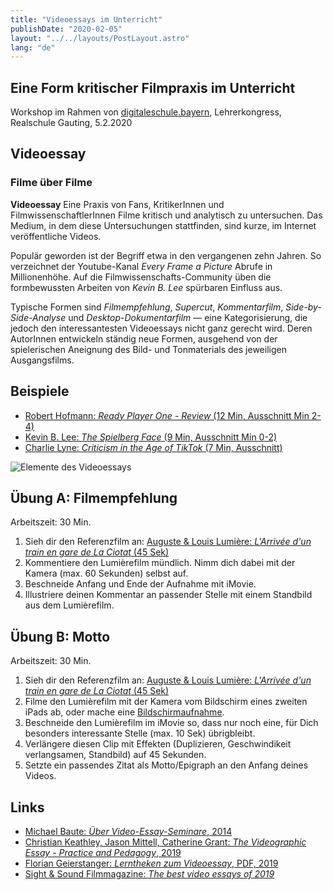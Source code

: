 ```yaml
---
title: "Videoessays im Unterricht"
publishDate: "2020-02-05"
layout: "../../layouts/PostLayout.astro"
lang: "de"
---
```


## Eine Form kritischer Filmpraxis im Unterricht

Workshop im Rahmen von [digitaleschule.bayern](https://www.digitaleschule.bayern/), Lehrerkongress, Realschule Gauting, 5.2.2020

## Videoessay

### Filme über Filme

**Videoessay**
Eine Praxis von Fans, KritikerInnen und FilmwissenschaftlerInnen Filme kritisch und analytisch zu untersuchen. Das Medium, in dem diese Untersuchungen stattfinden, sind kurze, im Internet veröffentliche Videos.

Populär geworden ist der Begriff etwa in den vergangenen zehn Jahren. So verzeichnet der Youtube-Kanal _Every Frame a Picture_ Abrufe in Millionenhöhe. Auf die Filmwissenschafts-Community üben die formbewussten Arbeiten von _Kevin B. Lee_ spürbaren Einfluss aus.

Typische Formen sind _Filmempfehlung_, _Supercut_, _Kommentarfilm_, _Side-by-Side-Analyse_ und _Desktop-Dokumentarfilm_ — eine Kategorisierung, die jedoch den interessantesten Videoessays nicht ganz gerecht wird. Deren AutorInnen entwickeln ständig neue Formen, ausgehend von der spielerischen Aneignung des Bild- und Tonmaterials des jeweiligen Ausgangsfilms.

## Beispiele

- [Robert Hofmann: _Ready Player One - Review_ (12 Min, Ausschnitt Min 2-4)](https://youtu.be/W6fzFkB0VAw?t=129)
- [Kevin B. Lee: _The Spielberg Face_ (9 Min, Ausschnitt Min 0-2)](https://vimeo.com/199572277)
- [Charlie Lyne: _Criticism in the Age of TikTok_ (7 Min, Ausschnitt)](https://youtu.be/-B8cbrrFEeQ)

![Elemente des Videoessays](./assets/videoessay_elemente.jpg "Elemente des Videoessays")

## Übung A: Filmempfehlung

Arbeitszeit: 30 Min.

1. Sieh dir den Referenzfilm an: [Auguste & Louis Lumière: _L'Arrivée d'un train en gare de La Ciotat_ (45 Sek)](https://youtu.be/ymjlHsPmesk)
2. Kommentiere den Lumièrefilm mündlich. Nimm dich dabei mit der Kamera (max. 60 Sekunden) selbst auf.
3. Beschneide Anfang und Ende der Aufnahme mit iMovie.
4. Illustriere deinen Kommentar an passender Stelle mit einem Standbild aus dem Lumièrefilm.

## Übung B: Motto

Arbeitszeit: 30 Min.

1. Sieh dir den Referenzfilm an: [Auguste & Louis Lumière: _L'Arrivée d'un train en gare de La Ciotat_ (45 Sek)](https://youtu.be/ymjlHsPmesk)
2. Filme den Lumièrefilm mit der Kamera vom Bildschirm eines zweiten iPads ab, oder mache eine [Bildschirmaufnahme](https://support.apple.com/de-de/HT207935).
3. Beschneide den Lumièrefilm im iMovie so, dass nur noch eine, für Dich besonders interessante Stelle (max. 10 Sek) übrigbleibt.
4. Verlängere diesen Clip mit Effekten (Duplizieren, Geschwindikeit verlangsamen, Standbild) auf 45 Sekunden.
5. Setzte ein passendes Zitat als Motto/Epigraph an den Anfang deines Videos.

## Links

- [Michael Baute: _Über Video-Essay-Seminare_, 2014](https://www.diaphanes.net/titel/ueber-video-essay-seminare-2932)
- [Christian Keathley, Jason Mittell, Catherine Grant: _The Videographic Essay - Practice and Pedagogy_, 2019](http://videographicessay.org/works/videographic-essay/scholarship-in-sound--image)
- [Florian Geierstanger: _Lerntheken zum Videoessay_, PDF, 2019](./assets/videoessay_lerntheken_3.pdf)
- [Sight & Sound Filmmagazine: _The best video essays of 2019_](https://www.bfi.org.uk/news-opinion/sight-sound-magazine/polls-surveys/best-video-essays-2019)
